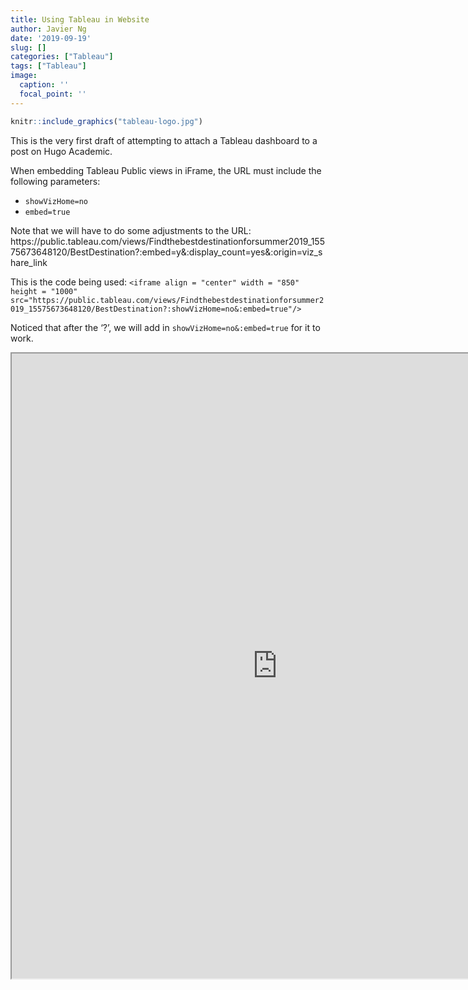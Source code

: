 ```yaml
---
title: Using Tableau in Website
author: Javier Ng
date: '2019-09-19'
slug: []
categories: ["Tableau"]
tags: ["Tableau"]
image:
  caption: ''
  focal_point: ''
---
```


```r
knitr::include_graphics("tableau-logo.jpg")
```

This is the very first draft of attempting to attach a Tableau dashboard to a post on Hugo Academic. 

When embedding Tableau Public views in iFrame, the URL must include the following parameters:

- `showVizHome=no` 
- `embed=true` 

Note that we will have to do some adjustments to the URL: https://public.tableau.com/views/Findthebestdestinationforsummer2019_15575673648120/BestDestination?:embed=y&:display_count=yes&:origin=viz_share_link 

This is the code being used:
`<iframe align = "center" width = "850" height = "1000" src="https://public.tableau.com/views/Findthebestdestinationforsummer2019_15575673648120/BestDestination?:showVizHome=no&:embed=true"/>`

Noticed that after the '?', we will add in `showVizHome=no&:embed=true` for it to work.

<iframe align = "center" width = "850" height = "1000" src="https://public.tableau.com/views/Findthebestdestinationforsummer2019_15575673648120/BestDestination?:showVizHome=no&:embed=true"/>
